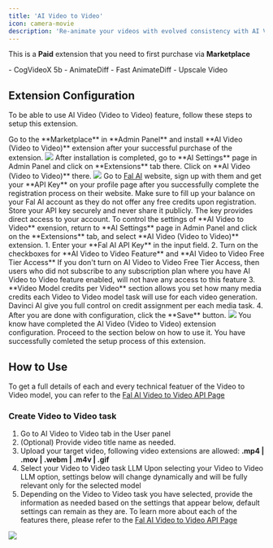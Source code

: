 ```yaml
---
title: 'AI Video to Video'
icon: camera-movie
description: 'Re-animate your videos with evolved consistency with AI Video to Video Extension by simply uploading your target video and include desired prompt to animate'
---
```


<Warning>This is a **Paid** extension that you need to first purchase via **Marketplace**</Warning>

<Card title="Included Video to Video Models" >
- CogVideoX 5b
- AnimateDiff
- Fast AnimateDiff
- Upscale Video
</Card>


## Extension Configuration
To be able to use AI Video (Video to Video) feature, follow these steps to setup this extension.

<Steps>
  <Step title="Step 1">
    Go to the **Marketplace** in **Admin Panel** and install **AI Video (Video to Video)** extension after your successful purchase of the extension.     
    <img src="/images/extensions/video-video/video-1.png" />    
  </Step>
  <Step title="Step 2">
    After installation is completed, go to **AI Settings** page in Admin Panel and click on **Extensions** tab there. Click on **AI Video (Video to Video)** there. 
    <img src="/images/extensions/video-video/video-2.png" />
  </Step>
  <Step title="Step 3">
     Go to <a href="https://fal.ai/" target="_blank">Fal AI</a> website, sign up with them and get your **API Key** on your profile page after you successfully complete the registration process on their website.
     Make sure to fill up your balance on your Fal AI account as they do not offer any free credits upon registration. 
    <Note>Store your API key securely and never share it publicly. The key provides direct access to your account.</Note>
  </Step>
   <Step title="Step 4">
   To control the settings of **AI Video to Video** exension, return to **AI Settings** page in Admin Panel and click on the **Extensions** tab, and select **AI Video (Video to Video)** extension. 
    1. Enter your **Fal AI API Key** in the input field. 
    2. Turn on the checkboxes for **AI Video to Video Feature** and **AI Video to Video Free Tier Access** 
    <Note>If you don't turn on AI Video to Video Free Tier Access, then users who did not subscribe to any subscription plan where you have AI Video to Video feature enabled, will not have any access to this feature</Note>
    3. **Video Model credits per Video** section allows you set how many media credits each Video to Video model task will use for each video generation. Davinci AI give you full control on credit assignment per each media task.  
    4. After you are done with configuration, click the **Save** button.  
    <img src="/images/extensions/video-video/video-3.png" />
  </Step>
  <Step title="Step 5">
    You know have completed the AI Video (Video to Video) extension configuration. Proceed to the section below on how to use it. 
  </Step>
</Steps>

<Check>
You have successfully comleted the setup process of this extension.
</Check>

## How to Use
To get a full details of each and every technical featuer of the Video to Video model, you can refer to the  <a href="https://fal.ai/models?categories=video-to-video" target="_blank">Fal AI Video to Video API Page</a>

### Create Video to Video task

1. Go to AI Video to Video tab in the User panel 
2. (Optional) Provide video title name as needed.
3. Upload your target video, following video extensions are allowed: **.mp4 | .mov | .webm | .m4v | .gif**
4. Select your Video to Video task LLM
<Note>Upon selecting your Video to Video LLM option, settings below will change dynamically and will be fully relevant only for the selected model</Note>
5. Depending on the Video to Video task you have selected, provide the information as needed based on the settings that appear below, default settings can remain as they are. To learn more about each of the features there, please refer to the <a href="https://fal.ai/models?categories=video-to-video" target="_blank">Fal AI Video to Video API Page</a>

<img src="/images/extensions/video-video/video-4.png" />

